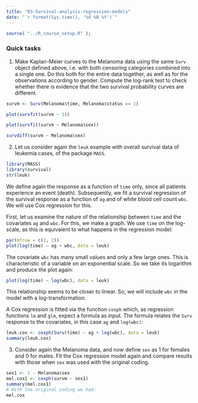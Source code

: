 ```yaml
---
title: "03-Survival-analysis-regression-models"
date: "`r format(Sys.time(), '%d %B %Y')`"
---
```


```r
source( "../R_course_setup.R" );
```


### Quick tasks


1. Make Kaplan-Meier curves to the Melanoma data using the same `Surv` object defined above, i.e. with both censoring categories combined into a single one. Do this both for the entire data together, as well as for the observations according to gender. Compute the log-rank test to check whether there is evidence that the two survival probability curves are different.



```r
survm <- Surv(Melanoma$time, Melanoma$status == 1)
```


```r
plot(survfit(survm ~ 1))
```

```r
plot(survfit(survm ~ Melanoma$sex))
```

```r
survdiff(survm ~ Melanoma$sex)
```

2. Let us consider again the `leuk` example with overall survival data of leukemia cases, of the package `MASS`. 

```r
library(MASS)
library(survival)
str(leuk)
```

We define again the response as a function of `time` only, since all patients experience an event (death). Subsequently, we fit a survival regression of the survival response as a function of `ag` and of white blood cell count `wbc`. We will use Cox regression for this.

First, let us examine the nature of the relationship between `time` and the covariates `ag` and `wbc`. For this, we make a graph. We use `time` on the log-scale, as this is equivalent to what happens in the regression model:

```r
par(mfrow = c(1, 2))
plot(log(time) ~ ag + wbc, data = leuk)
```

The covariate `wbc` has many small values and only a few large ones. This is characteristic of a variable on an exponential scale. So we take its logarithm and produce the plot again:

```r
plot(log(time) ~ log(wbc), data = leuk)
```

This relationship seems to be closer to linear. So, we will include `wbc` in the model with a log-transformation.

A Cox regression is fitted via the function `coxph` which, as regression functions `lm` and `glm`, expect a formula as input. The formula relates the `Surv` response to the covariates, in this case `ag` and `log(wbc)`:

```r
leuk.cox <- coxph(Surv(time) ~ ag + log(wbc), data = leuk)
summary(leuk.cox)
```

3. Consider again the Melanoma data, and now define `sex` as 1 for females and 0 for males. Fit the Cox regression model again and compare results with those when `sex` was used with the original coding. 

```r
sex1 <- 1 - Melanoma$sex
mel.cox1 <- coxph(survm ~ sex1)
summary(mel.cox1)
# With the original coding we had:
mel.cox
```

